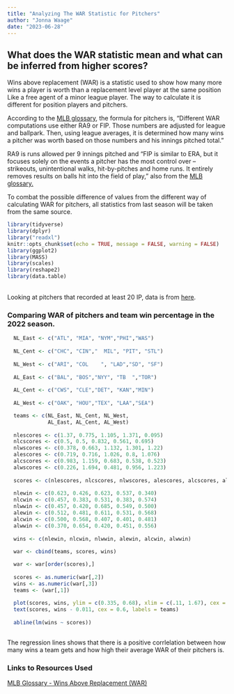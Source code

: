 ```yaml
---
title: "Analyzing The WAR Statistic for Pitchers"
author: "Jonna Waage"
date: "2023-06-28"
---
```


## What does the WAR statistic mean and what can be inferred from higher scores?

Wins above replacement (WAR) is a statistic used to show how many more wins a player is worth than a replacement level player at the same position Like a free agent of a minor league player. The way to calculate it is different for position players and pitchers. 
  
According to the [MLB glossary](https://www.mlb.com/glossary/advanced-stats/wins-above-replacement), the formula for pitchers is, "Different WAR computations use either RA9 or FIP. Those numbers are adjusted for league and ballpark. Then, using league averages, it is determined how many wins a pitcher was worth based on those numbers and his innings pitched total."

RA9 is runs allowed per 9 innings pitched and "FIP is similar to ERA, but it focuses solely on the events a pitcher has the most control over -- strikeouts, unintentional walks, hit-by-pitches and home runs. It entirely removes results on balls hit into the field of play," also from the [MLB glossary.](https://www.mlb.com/glossary/advanced-stats/wins-above-replacement)

To combat the possible difference of values from the different way of calculating WAR for pitchers, all statistics from last season will be taken from the same source. 

```r
library(tidyverse)
library(dplyr)
library("readxl")
knitr::opts_chunk$set(echo = TRUE, message = FALSE, warning = FALSE)
library(ggplot2)
library(MASS)
library(scales)
library(reshape2)
library(data.table)
```

<br>
Looking at pitchers that recorded at least 20 IP, data is from [here](https://www.fangraphs.com/leaders.aspx?pos=all&stats=pit&lg=all&qual=20&type=8&season=2022&month=0&season1=2022&ind=0&team=11&rost=0&age=0&filter=&players=0&startdate=2022-01-01&enddate=2022-12-31). 

### Comparing WAR of pitchers and team win percentage in the 2022 season. 
```r

  NL_East <- c("ATL", "MIA", "NYM","PHI","WAS")
  
  NL_Cent <- c("CHC", "CIN","  MIL", "PIT", "STL")
  
  NL_West <- c("ARI", "COL    ", "LAD","SD", "SF")
  
  AL_East <- c("BAL", "BOS","NYY", "TB  ","TOR")
  
  AL_Cent <- c("CWS", "CLE","DET", "KAN","MIN")
  
  AL_West <- c("OAK", "HOU","TEX", "LAA","SEA")

  teams <- c(NL_East, NL_Cent, NL_West,
             AL_East, AL_Cent, AL_West)
  
  nlescores <- c(1.37, 0.775, 1.105, 1.371, 0.095)
  nlcscores <- c(0.5, 0.5, 0.832, 0.561, 0.695)
  nlwscores <- c(0.378, 0.663, 1.132, 1.301, 1.22)
  alescores <- c(0.719, 0.716, 1.026, 0.8, 1.076)
  alcscores <- c(0.983, 1.159, 0.683, 0.538, 0.523)
  alwscores <- c(0.226, 1.694, 0.481, 0.956, 1.223)
  
  scores <- c(nlescores, nlcscores, nlwscores, alescores, alcscores, alwscores)
  
  nlewin <- c(0.623, 0.426, 0.623, 0.537, 0.340)
  nlcwin <- c(0.457, 0.383, 0.531, 0.383, 0.574)
  nlwwin <- c(0.457, 0.420, 0.685, 0.549, 0.500)
  alewin <- c(0.512, 0.481, 0.611, 0.531, 0.568)
  alcwin <- c(0.500, 0.568, 0.407, 0.401, 0.481)
  alwwin <- c(0.370, 0.654, 0.420, 0.451, 0.556)
  
  wins <- c(nlewin, nlcwin, nlwwin, alewin, alcwin, alwwin)
  
  war <- cbind(teams, scores, wins)

  war <- war[order(scores),]
  
  scores <- as.numeric(war[,2])
  wins <- as.numeric(war[,3])
  teams <- (war[,1])
  
  plot(scores, wins, ylim = c(0.335, 0.68), xlim = c(.11, 1.67), cex = 0.7, pch = 16, xlab = "Avg War of Pitchers with at least 20 Innings Pitched", ylab = "Team Winning Percentage" )
  text(scores, wins - 0.011, cex = 0.6, labels = teams)
  
  abline(lm(wins ~ scores))
  


```
The regression lines shows that there is a positive corrlelation between how many wins a team gets and how high their average WAR of their pitchers is. 


### Links to Resources Used

[MLB Glossary - Wins Above Replacement (WAR)](https://www.mlb.com/glossary/advanced-stats/wins-above-replacement)
